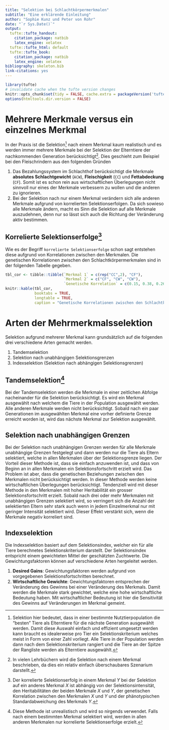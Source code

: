```yaml
---
title: "Selektion bei Schlachtkörpermerkmalen"
subtitle: "Eine erklärende Einleitung"
author: "Sophie Kunz und Peter von Rohr"
date: "`r Sys.Date()`"
output:
  tufte::tufte_handout:
    citation_package: natbib
    latex_engine: xelatex
  tufte::tufte_html: default
  tufte::tufte_book:
    citation_package: natbib
    latex_engine: xelatex
bibliography: skeleton.bib
link-citations: yes
---
```


```r
library(tufte)
# invalidate cache when the tufte version changes
knitr::opts_chunk$set(tidy = FALSE, cache.extra = packageVersion('tufte'))
options(htmltools.dir.version = FALSE)
```


# Mehrere Merkmale versus ein einzelnes Merkmal
In der Praxis ist die Selektion^[Selektion hier bedeutet, dass in einer bestimmte Nutztierpopulation die "besten" Tiere als Elterntiere für die nächste Generation ausgewählt werden. Damit diese Auswahl einfach und effizient umgesetzt werden kann braucht es idealerweise pro Tier ein Selektionskriterium welches meist in Form von einer Zahl vorliegt. Alle Tiere in der Population werden dann nach dem Selektionskriterium rangiert und die Tiere an der Spitze der Rangliste werden als Elterntiere ausgewählt.] nach einem Merkmal kaum realistisch und es werden immer mehrere Merkmale bei der Selektion der Elterntiere der nachkommenden Generation berücksichtigt^[In vielen Lehrbüchern wird die Selektion nach einem Merkmal beschrieben, da dies ein relativ einfach überschaubares Szenarium darstellt.]. Dies geschieht zum Beispiel bei den Fleischrindern aus den folgenden Gründen

1. Das Bezahlungssystem im Schlachthof berücksichtigt die Merkmale __absolutes Schlachtgewicht__ (`ACW`), __Fleischigkeit__ (`CC`) und __Fettabdeckung__ (`CF`). Somit ist es schon rein aus wirtschaftlichen Überlegungen nicht sinnvoll nur eines der Merkmale verbessern zu wollen und die anderen zu ignorieren.
2. Bei der Selektion nach nur einem Merkmal verändern sich alle anderen Merkmale aufgrund von korrelierten Selektionserfolgen. Da sich sowieso alle Merkmale ändern, macht es Sinn die Selektion auf alle Merkmale auszudehnen, denn nur so lässt sich auch die Richtung der Veränderung aktiv bestimmen. 


## Korrelierte Selektionserfolge^[Der korrelierte Selektionserfolg in einem Merkmal $Y$ bei der Selektion auf ein anderes Merkmal $X$ ist abhängig von der Selektionsintensität, den Heritabilitäten der beiden Merkmale $X$ und $Y$, der genetischen Korrelation zwischen den Merkmalen $X$ und $Y$ und der phänotypischen Standardabweichung des Merkmals $Y$.]
Wie es der Begriff `korrelierte Selektionserfolge` schon sagt entstehen diese aufgrund von Korrelationen zwischen den Merkmalen. Die genetischen Korrelationen zwischen den Schlachtkörpermerkmalen sind in der folgenden Tabelle gegeben.


```r
tbl_cor <- tibble::tibble(`Merkmal 1` = c(rep("CC",2), "CF"),
                          `Merkmal 2` = c("CF", "CW", "CW"),
                          `Genetische Korrelation` = c(0.15, 0.38, 0.26))
knitr::kable(tbl_cor,
             booktabs = TRUE,
             longtable = TRUE,
             caption = "Genetische Korrelationen zwischen den Schlachtkörpermerkmalen")
```


# Arten der Mehrmerkmalsselektion
Selektion aufgrund mehrerer Merkmal kann grundsätzlich auf die folgenden drei verschiedene Arten gemacht werden. 

1. Tandemselektion
2. Selektion nach unabhängigen Selektionsgrenzen
3. Indexselektion (Selektion nach abhängigen Selektionsgrenzen)


## Tandemselektion^[Diese Methode ist unrealistisch und wird so nirgends verwendet. Falls nach einem bestimmten Merkmal selektiert wird, werden in allen anderen Merkmalen nur korrelierte Selektionserfolge erzielt.]
Bei der Tandemselektion werden die Merkmale in einer zeitlichen Abfolge nacheinander für die Selektion berücksichtigt. Es wird ein Merkmal ausgewählt nach welchem die Tiere in der Population ausgewählt werden. Alle anderen Merkmale werden nicht berücksichtigt. Sobald nach ein paar Generationen im ausgewählten Merkmal eine vorher definierte Grenze erreicht worden ist,  wird das nächste Merkmal zur Selektion ausgewählt. 


## Selektion nach unabhängigen Grenzen
Bei der Selektion nach unabhängigen Grenzen werden für alle Merkmale unabhängige Grenzen festgelegt und dann werden nur die Tiere als Eltern selektiert, welche in allen Merkmalen über der Selektionsgrenze liegen. Der Vorteil dieser Methode ist, dass sie einfach anzuwenden ist, und dass von Beginn an in allen Merkmalen ein Selektionsfortschritt erzielt wird. Das Problem ist aber, dass die genetischen Beziehungen zwischen den Merkmalen nicht berücksichtigt werden. In dieser Methode werden keine wirtschaftlichen Überlegungen berücksichtigt. Tendenziell wird mit dieser Methode in den Merkmalen mit hoher Heritabilität ein grosser Selektionsfortschritt erzielt. Sobald nach drei oder mehr Merkmalen mit unabhängigen Grenzen selektiert wird, so verringert sich die Anzahl der selektierten Eltern sehr stark auch wenn in jedem Einzelmerkmal nur mit geringer Intensität selektiert wird. Dieser Effekt verstärkt sich, wenn die Merkmale negativ korreliert sind.


## Indexselektion
Die Indexselektion basiert auf dem Selektionsindex, welcher ein für alle Tiere berechnetes Selektionskriterium darstellt. Der Selektionsindex entspricht einem gewichteten Mittel der geschätzten Zuchtwerte. Die Gewichtungsfaktoren können auf verschiedene Arten hergeleitet werden. 

1. __Desired Gains__: Gewichtungsfaktoren werden aufgrund von vorgegebenen Selektionsfortschritten berechnet.
2. __Wirtschaftliche Gewichte__: Gewichtungsfaktoren entsprechen der Veränderung des Gewinns bei einer Veränderung des Merkmals. Damit werden die Merkmale stark gewichtet, welche eine hohe wirtschaftliche Bedeutung haben. Mit wirtschaftlicher Bedeutung ist hier die Sensitivität des Gewinns auf Veränderungen im Merkmal gemeint. 

